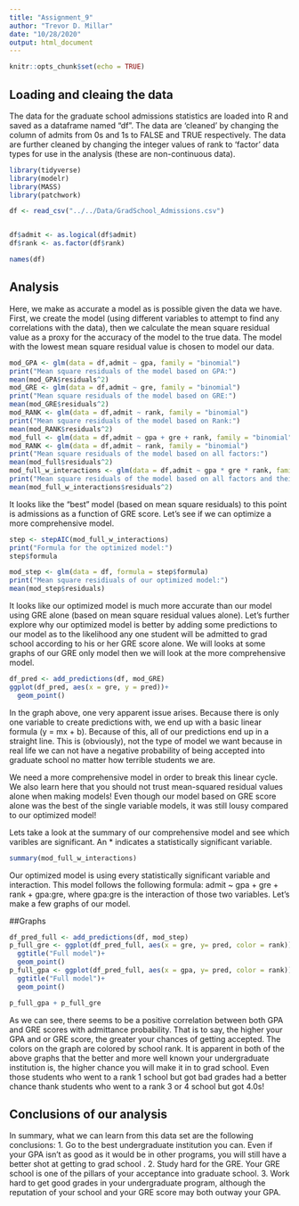```yaml
---
title: "Assignment_9"
author: "Trevor D. Millar"
date: "10/28/2020"
output: html_document
---
```


```r
knitr::opts_chunk$set(echo = TRUE)
```

## Loading and cleaing the data
The data for the graduate school admissions statistics are loaded into R and saved as a dataframe named "df". The data are 'cleaned' by changing the column of admits from 0s and 1s to FALSE and TRUE respectively. The data are further cleaned by changing the integer values of rank to 'factor' data types for use in the analysis (these are non-continuous data). 


```r
library(tidyverse)
library(modelr)
library(MASS)
library(patchwork)

df <- read_csv("../../Data/GradSchool_Admissions.csv")


df$admit <- as.logical(df$admit)
df$rank <- as.factor(df$rank)

names(df)


```

## Analysis

Here, we make as accurate a model as is possible given the data we have. First, we create the model (using different variables to attempt to find any correlations with the data), then we calculate the mean square residual value as a proxy for the accuracy of the model to the true data. The model with the lowest mean square residual value is chosen to model our data. 



```r
mod_GPA <- glm(data = df,admit ~ gpa, family = "binomial")
print("Mean square residuals of the model based on GPA:")
mean(mod_GPA$residuals^2)
mod_GRE <- glm(data = df,admit ~ gre, family = "binomial")
print("Mean square residuals of the model based on GRE:")
mean(mod_GRE$residuals^2)
mod_RANK <- glm(data = df,admit ~ rank, family = "binomial")
print("Mean square residuals of the model based on Rank:")
mean(mod_RANK$residuals^2)
mod_full <- glm(data = df,admit ~ gpa + gre + rank, family = "binomial")
mod_RANK <- glm(data = df,admit ~ rank, family = "binomial")
print("Mean square residuals of the model based on all factors:")
mean(mod_full$residuals^2)
mod_full_w_interactions <- glm(data = df,admit ~ gpa * gre * rank, family = "binomial")
print("Mean square residuals of the model based on all factors and their interactions:")
mean(mod_full_w_interactions$residuals^2)

```
It looks like the "best" model (based on mean square residuals) to this point is admissions as a function of GRE score. Let's see if we can optimize a more comprehensive model.

```r
step <- stepAIC(mod_full_w_interactions)
print("Formula for the optimized model:")
step$formula

mod_step <- glm(data = df, formula = step$formula)
print("Mean square residiuals of our optimized model:")
mean(mod_step$residuals)


```


It looks like our optimized model is much more accurate than our model using GRE alone (based on mean square residual values alone). Let's further explore why our optimized model is better by adding some predictions to our model as to the likelihood any one student will be admitted to grad school according to his or her GRE score alone.  We will looks at some graphs of our GRE only model then we will look at the more comprehensive model. 

```r
df_pred <- add_predictions(df, mod_GRE)
ggplot(df_pred, aes(x = gre, y = pred))+
  geom_point()

```
 
In the graph above, one very apparent issue arises. Because there is only one variable to create predictions with, we end up with a basic linear formula (y = mx + b). Because of this, all of our predictions end up in a straight line. This is (obviously), not the type of model we want because in real life we can not have a negative probability of being accepted into graduate school no matter how terrible students we are. 
 
We need a more comprehensive model in order to break this linear cycle. We also learn here that you should not trust mean-squared residual values alone when making models! Even though our model based on GRE score alone was the best of the single variable models, it was still lousy compared to our optimized model!

Lets take a look at the summary of our comprehensive model and see which varibles are significant. An * indicates a statistically significant variable. 


```r
summary(mod_full_w_interactions)
```


Our optimized model is using every statistically significant variable and interaction. This model follows the following formula: admit ~ gpa + gre + rank + gpa:gre, where gpa:gre is the interaction of those two variables. Let's make a few graphs of our model. 

##Graphs

```r
df_pred_full <- add_predictions(df, mod_step)
p_full_gre <- ggplot(df_pred_full, aes(x = gre, y= pred, color = rank))+
  ggtitle("Full model")+
  geom_point()
p_full_gpa <- ggplot(df_pred_full, aes(x = gpa, y= pred, color = rank))+
  ggtitle("Full model")+
  geom_point()

p_full_gpa + p_full_gre 

```


As we can see, there seems to be a positive correlation between both GPA and GRE scores with admittance probability. That is to say, the higher your GPA and or GRE score, the greater your chances of getting accepted. The colors on the graph are colored by school rank. It is apparent in both of the above graphs that the better and more well known your undergraduate institution is, the higher chance you will make it in to grad school. Even those students who went to a rank 1 school but got bad grades had a better chance thank students who went to a rank 3 or 4 school but got 4.0s!

## Conclusions of our analysis

In summary, what we can learn from this data set are the following conclusions:
1. Go to the best undergraduate institution you can. Even if your GPA isn't as good as it would be in other programs, you will still have a better shot at getting to grad school .
2. Study hard for the GRE. Your GRE school is one of the pillars of your acceptance into graduate school. 
3. Work hard to get good grades in your undergraduate program, although the reputation of your school and your GRE score may both outway your GPA. 